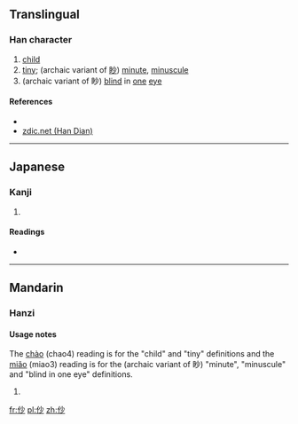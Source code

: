 ==Translingual==

===Han character===
{{Han char|rn=9|rad=人|as=04|sn=6|four=|canj=人火竹 (OFH)|ids=⿰[[亻]][[少]]}}

# [[child]]
# [[tiny]]; (archaic variant of [[眇]]) [[minute]], [[minuscule]]
# (archaic variant of 眇) [[blind]] in [[one]] [[eye]]

====References====
* {{Han ref|kx=0094.070|dkj=00399|dj=0199.130|hdz=10121.060|uh=4EEF|ud=20207}}
*[http://www.zdic.net/zd/zi/ZdicE4ZdicBBZdicAF.htm zdic.net (Han Dian)]

----

==Japanese==

===Kanji===
{{ja-kanji|grade=|rs=人04}}

# {{defn|lang=ja|sort=人04}}

====Readings====
* {{ja-readings|on=[[そう]] (sō), [[しょう]] (shō), [[びょう]] (byō), [[みょう]] (myō)|kun=[[さいさま]] (saisama)}}

----

==Mandarin==

===Hanzi===
{{cmn-hanzi|pin=[[chào]] ([[chao4]]), [[miǎo]] ([[miao3]])|wg=ch'ao<sup>4</sup>, miao<sup>3</sup>}}

====Usage notes====
The [[chào]] (chao4) reading is for the "child" and "tiny" definitions and the [[miǎo]] (miao3) reading is for the (archaic variant of 眇) "minute", "minuscule" and "blind in one eye" definitions.

# {{defn|lang=cmn|sort=人04}}

[[fr:仯]]
[[pl:仯]]
[[zh:仯]]